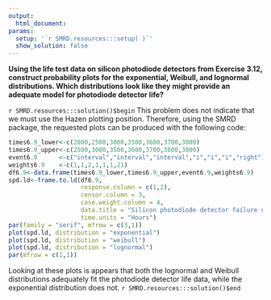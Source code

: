 ```yaml
---
output:
  html_document:
params:
  setup: '`r SMRD.resources:::setup( )`'
  show_solution: false
---
```


__Using the life test data on silicon photodiode detectors from Exercise 3.12, construct probability plots for the exponential, Weibull, and lognormal distributions.  Which distributions look like they might provide an adequate model for photodiode detector life?__

`r SMRD.resources:::solution()$begin`
This problem does not indicate that we must use the Hazen plotting position.  Therefore, using the SMRD package, the requested plots can be produced with the following code:

```r
times6.9_lower<-c(2000,2500,3000,3500,3600,3700,3800)
times6.9_upper<-c(2500,3000,3500,3600,3700,3800,3800)
event6.9      <-c("interval","interval","interval","i","i","i","right")
weights6.9    <-c(1,1,2,1,1,1,21)
df6.9<-data.frame(times6.9_lower,times6.9_upper,event6.9,weights6.9)
spd.ld<-frame.to.ld(df6.9, 
                    response.column = c(1,2), 
                    censor.column = 3, 
                    case.weight.column = 4, 
                    data.title = "Silicon photodiode detector failure data",
                    time.units = "Hours")
par(family = "serif", mfrow = c(3,1))
plot(spd.ld, distribution = "exponential")
plot(spd.ld, distribution = "weibull")
plot(spd.ld, distribution = "lognormal")
par(mfrow = c(1,1))
```

Looking at these plots is appears that both the lognormal and Weibull distributions adequately fit the photodiode detector life data, while the exponential distribution does not.
`r SMRD.resources:::solution()$end`
